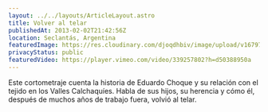 ```yaml
---
layout: ../../layouts/ArticleLayout.astro
title: Volver al telar
publishedAt: 2013-02-02T21:42:56Z
location: Seclantás, Argentina
featuredImage: https://res.cloudinary.com/djoqdhbiv/image/upload/v1679707878/web/Tramas/Tradici%C3%B3n%20Telera/Volver-al-Telar-portada_hgfytj.webp
privacyStatus: public
featuredVideo: https://player.vimeo.com/video/339257802?h=d50388950a
---
```


Este cortometraje cuenta la historia de Eduardo Choque y su relación con el tejido en los Valles Calchaquíes. Habla de sus hijos, su herencia y cómo él, después de muchos años de trabajo fuera, volvió al telar.